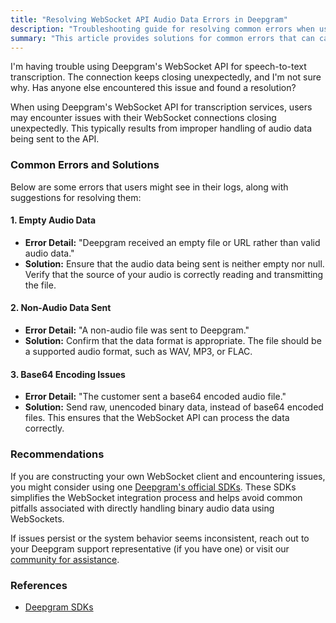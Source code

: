 ```yaml
---
title: "Resolving WebSocket API Audio Data Errors in Deepgram"
description: "Troubleshooting guide for resolving common errors when using Deepgram's WebSocket API for speech-to-text transcription."
summary: "This article provides solutions for common errors that can cause WebSocket connections to close unexpectedly when using Deepgram's API for speech-to-text transcription. It covers issues such as sending empty or non-audio data, and problems with Base64 encoding."
---
```


<CommunityQuestion>I'm having trouble using Deepgram's WebSocket API for speech-to-text transcription. The connection keeps closing unexpectedly, and I'm not sure why. Has anyone else encountered this issue and found a resolution?</CommunityQuestion>

When using Deepgram's WebSocket API for transcription services, users may encounter issues with their WebSocket connections closing unexpectedly. This typically results from improper handling of audio data being sent to the API.

### Common Errors and Solutions

Below are some errors that users might see in their logs, along with suggestions for resolving them:

#### 1. **Empty Audio Data**
- **Error Detail:** "Deepgram received an empty file or URL rather than valid audio data."
- **Solution:** Ensure that the audio data being sent is neither empty nor null. Verify that the source of your audio is correctly reading and transmitting the file.

#### 2. **Non-Audio Data Sent**
- **Error Detail:** "A non-audio file was sent to Deepgram."
- **Solution:** Confirm that the data format is appropriate. The file should be a supported audio format, such as WAV, MP3, or FLAC.

#### 3. **Base64 Encoding Issues**
- **Error Detail:** "The customer sent a base64 encoded audio file."
- **Solution:** Send raw, unencoded binary data, instead of base64 encoded files. This ensures that the WebSocket API can process the data correctly.

### Recommendations

If you are constructing your own WebSocket client and encountering issues, you might consider using one [Deepgram's official SDKs](https://developers.deepgram.com/docs/deepgram-sdks). These SDKs simplifies the WebSocket integration process and helps avoid common pitfalls associated with directly handling binary audio data using WebSockets.

If issues persist or the system behavior seems inconsistent, reach out to your Deepgram support representative (if you have one) or visit our [community for assistance](https://discord.gg/deepgram).

### References
- [Deepgram SDKs](https://developers.deepgram.com/docs/deepgram-sdks)
